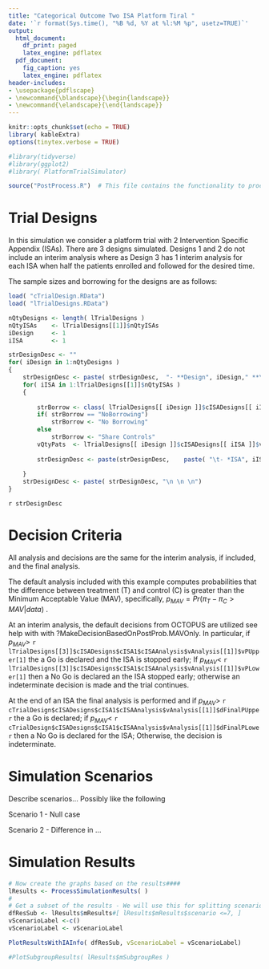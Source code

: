 ```yaml
---
title: "Categorical Outcome Two ISA Platform Tiral "
date: '`r format(Sys.time(), "%B %d, %Y at %l:%M %p", usetz=TRUE)`'
output:
  html_document:
    df_print: paged
    latex_engine: pdflatex
  pdf_document:
    fig_caption: yes
    latex_engine: pdflatex
header-includes:
- \usepackage{pdflscape}
- \newcommand{\blandscape}{\begin{landscape}}
- \newcommand{\elandscape}{\end{landscape}}
---
```


```r
knitr::opts_chunk$set(echo = TRUE)
library( kableExtra)
options(tinytex.verbose = TRUE)
```

```r
#library(tidyverse)
#library(ggplot2)
#library( PlatformTrialSimulator)

source("PostProcess.R")  # This file contains the functionality to process the simulation results and plot

```

# Trial Designs
In this simulation we consider a platform trial with 2 Intervention Specific Appendix (ISAs).  There are 3 designs simulated.  Designs 1 and 2 do not include an interim analysis where as Design 3 has 1 interim analysis for each ISA when half the patients enrolled and followed for the desired time.

The sample sizes and borrowing for the designs are as follows:

```r
load( "cTrialDesign.RData")
load( "lTrialDesigns.RData") 

nQtyDesigns <- length( lTrialDesigns )
nQtyISAs    <- lTrialDesigns[[1]]$nQtyISAs
iDesign     <- 1
iISA        <- 1

strDesignDesc <- ""
for( iDesign in 1:nQtyDesigns )
{
    strDesignDesc <- paste( strDesignDesc,  "- **Design", iDesign," **\n" )
    for( iISA in 1:lTrialDesigns[[1]]$nQtyISAs )
    {
       
        strBorrow <- class( lTrialDesigns[[ iDesign ]]$cISADesigns[[ iISA ]]$cISAAnalysis )
        if( strBorrow == "NoBorrowing")
            strBorrow <- "No Borrowing"
        else
            strBorrow <- "Share Controls"
        vQtyPats  <- lTrialDesigns[[ iDesign ]]$cISADesigns[[ iISA ]]$vQtyPats
        
        strDesignDesc <- paste(strDesignDesc,    paste( "\t- *ISA", iISA, "*- Borrowing: ", strBorrow, ", # Patients on Control:", vQtyPats[1], ", # Patients on Treatment:", vQtyPats[2], "\n", sep="" ))
        
    }
    strDesignDesc <- paste( strDesignDesc, "\n \n \n")
}

```

`r strDesignDesc `

# Decision Criteria 

All analysis and decisions are the same for the interim analysis, if included, and the final analysis.  

The default analysis included with this example computes probabilities that the difference between treatment (T) and control (C) is greater than the Minimum Acceptable Value (MAV), specifically,  $p_{MAV} =Pr( \pi_T - \pi_C > MAV | data )$ .

At an interim analysis, the default decisions from OCTOPUS are utilized see help with with ?MakeDecisionBasedOnPostProb.MAVOnly.  In particular, if $p_{MAV} >$ `r lTrialDesigns[[3]]$cISADesigns$cISA1$cISAAnalysis$vAnalysis[[1]]$vPUpper[1] ` the a Go is declared and the ISA is stopped early;  If $p_{MAV} <$  `r lTrialDesigns[[3]]$cISADesigns$cISA1$cISAAnalysis$vAnalysis[[1]]$vPLower[1] ` then a No Go is declared an the ISA stopped early; otherwise an indeterminate decision is made and the trial continues.  

At the end of an ISA the final analysis is performed and if $p_{MAV} >$ `r cTrialDesign$cISADesigns$cISA1$cISAAnalysis$vAnalysis[[1]]$dFinalPUpper ` the a Go is declared; if $p_{MAV} <$ `r cTrialDesign$cISADesigns$cISA1$cISAAnalysis$vAnalysis[[1]]$dFinalPLower ` then a No Go is declared for the ISA; Otherwise, the decision is indeterminate.  




# Simulation Scenarios

Describe scenarios... Possibly like the following

Scenario 1 - Null case

Scenario 2 - Difference in ...

# Simulation Results

```r

# Now create the graphs based on the results####
lResults <- ProcessSimulationResults( )
#
# Get a subset of the results - We will use this for splitting scenarios into meaningful graphs
dfResSub <- lResults$mResults#[ lResults$mResults$scenario <=7, ]
vScenarioLabel <-c()
vScenarioLabel <- vScenarioLabel

PlotResultsWithIAInfo( dfResSub, vScenarioLabel = vScenarioLabel)

#PlotSubgroupResults( lResults$mSubgroupRes )


```






